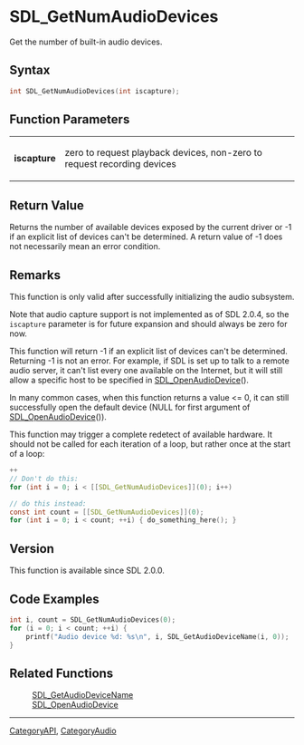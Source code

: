 = SDL_GetNumAudioDevices =

Get the number of built-in audio devices.

== Syntax ==

<syntaxhighlight lang='c'>
int SDL_GetNumAudioDevices(int iscapture);
</syntaxhighlight>

== Function Parameters ==

{|
|'''iscapture'''
|zero to request playback devices, non-zero to request recording devices
|}

== Return Value ==

Returns the number of available devices exposed by the current driver or -1
if an explicit list of devices can't be determined. A return value of -1
does not necessarily mean an error condition.



== Remarks ==

This function is only valid after successfully initializing the audio
subsystem.

Note that audio capture support is not implemented as of SDL 2.0.4, so the
<code>iscapture</code> parameter is for future expansion and should always
be zero for now.

This function will return -1 if an explicit list of devices can't be
determined. Returning -1 is not an error. For example, if SDL is set up to
talk to a remote audio server, it can't list every one available on the
Internet, but it will still allow a specific host to be specified in
[[SDL_OpenAudioDevice]]().

In many common cases, when this function returns a value <= 0, it can still
successfully open the default device (NULL for first argument of
[[SDL_OpenAudioDevice]]()).

This function may trigger a complete redetect of available hardware. It
should not be called for each iteration of a loop, but rather once at the
start of a loop:



<syntaxhighlight lang='c'>++
// Don't do this:
for (int i = 0; i < [[SDL_GetNumAudioDevices]](0); i++)

// do this instead:
const int count = [[SDL_GetNumAudioDevices]](0);
for (int i = 0; i < count; ++i) { do_something_here(); }
</syntaxhighlight>

== Version ==

This function is available since SDL 2.0.0.



== Code Examples ==

<syntaxhighlight lang='c++'>
int i, count = SDL_GetNumAudioDevices(0);
for (i = 0; i < count; ++i) {
    printf("Audio device %d: %s\n", i, SDL_GetAudioDeviceName(i, 0));
}
</syntaxhighlight>


== Related Functions ==

:[[SDL_GetAudioDeviceName]]
:[[SDL_OpenAudioDevice]]

----
[[CategoryAPI]], [[CategoryAudio]]


